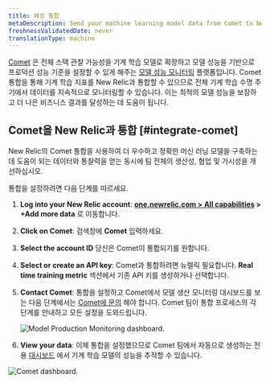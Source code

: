 ```yaml
---
title: 혜성 통합
metaDescription: Send your machine learning model data from Comet to New Relic to understand your model's performance.
freshnessValidatedDate: never
translationType: machine
---
```




[Comet](https://www.comet.ml/site/) 은 전체 스택 관찰 가능성을 기계 학습 모델로 확장하고 모델 성능을 기반으로 프로덕션 성능 기준을 설정할 수 있게 해주는 [모델 성능 모니터링](/docs/alerts-applied-intelligence/mlops/get-started/intro-mlops/) 플랫폼입니다. Comet 통합을 통해 기계 학습 지표를 New Relic과 통합할 수 있으므로 전체 기계 학습 수명 주기에서 데이터를 지속적으로 모니터링할 수 있습니다. 이는 최적의 모델 성능을 보장하고 더 나은 비즈니스 결과를 달성하는 데 도움이 됩니다.

## Comet을 New Relic과 통합 [#integrate-comet]

New Relic의 Comet 통합을 사용하여 더 우수하고 정확한 머신 러닝 모델을 구축하는 데 도움이 되는 데이터와 통찰력을 얻는 동시에 팀 전체의 생산성, 협업 및 가시성을 개선하십시오.

통합을 설정하려면 다음 단계를 따르세요.

1. <DNT>**Log into your New Relic account**</DNT>: <DNT>**[one.newrelic.com > All capabilities](https://one.newrelic.com/all-capabilities) > +Add more data**</DNT> 로 이동합니다.

2. <DNT>**Click on Comet**</DNT>: 검색창에 <DNT>**Comet**</DNT> 입력하세요.

3. <DNT>**Select the account ID**</DNT> 당신은 Comet이 통합되기를 원합니다.

4. <DNT>**Select or create an API key**</DNT>: Comet과 통합하려면 뉴렐릭<InlinePopover type="licenseKey"/> 필요합니다. <DNT>**Real time training metric**</DNT> 섹션에서 기존 API 키를 생성하거나 선택합니다.

5. <DNT>**Contact Comet**</DNT>: 통합을 설정하고 Comet에서 모델 생산 모니터링 대시보드를 보는 다음 단계에서는 [Comet에 문의](mailto:sales@comet.ml) 해야 합니다. Comet 팀이 통합 프로세스의 각 단계를 안내하고 모든 설정을 도와드립니다.

   <img
     title="Model Production Monitoring dashboard"
     alt="Model Production Monitoring dashboard."
     src={modelperformancemonitoringCometUI}
   />

6. <DNT>**View your data**</DNT>: 이제 통합을 설정했으므로 Comet 팀에서 자동으로 생성하는 전용 [대시보드](/docs/query-your-data/explore-query-data/dashboards/introduction-dashboards/) 에서 기계 학습 모델의 성능을 추적할 수 있습니다.

<img
  title="Comet dashboard"
  alt="Comet dashboard."
  src={modelperformancemonitoringCometDashboardNewRelic}
/>

<InstallFeedback/>